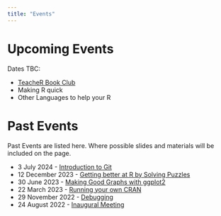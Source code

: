 ```yaml
---
title: "Events"
---
```


# Upcoming Events

Dates TBC: 

- [TeacheR Book Club](events/teacher_book_club.qmd)
- Making R quick
- Other Languages to help your R

# Past Events

Past Events are listed here.
Where possible slides and materials will be included on the page.

- 3 July 2024 - [Introduction to Git](events/intro_to_git.qmd)
- 12 December 2023 - [Getting better at R by Solving Puzzles](events/advent_of_code_2023.qmd)
- 30 June 2023 - [Making Good Graphs with ggplot2](events/making_good_graphs.qmd)
- 22 March 2023 - [Running your own CRAN](events/running_your_own_cran.qmd)
- 29 November 2022 - [Debugging](events/debugging.qmd)
- 24 August 2022 - [Inaugural Meeting](events/inaugural.qmd)
